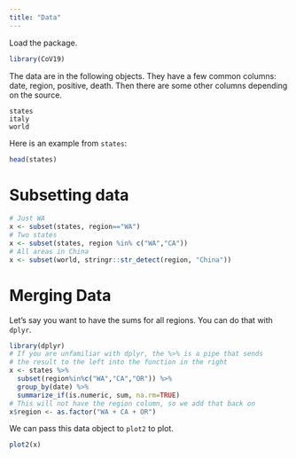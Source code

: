 ```yaml
---
title: "Data"
---
```


Load the package.

```r
library(CoV19)
```

The data are in the following objects. They have a few common columns: date, region, positive, death. Then there are some other columns depending on the source.

```
states
italy
world
```

Here is an example from `states`:
```r
head(states)
```

# Subsetting data

```r
# Just WA
x <- subset(states, region=="WA")
# Two states
x <- subset(states, region %in% c("WA","CA"))
# All areas in China
x <- subset(world, stringr::str_detect(region, "China"))
```

# Merging Data

Let's say you want to have the sums for all regions. You can do that with `dplyr`.

```r
library(dplyr)
# If you are unfamiliar with dplyr, the %>% is a pipe that sends
# the result to the left into the function in the right
x <- states %>% 
  subset(region%in%c("WA","CA","OR")) %>%
  group_by(date) %>%
  summarize_if(is.numeric, sum, na.rm=TRUE)
# This will not have the region column, so we add that back on
x$region <- as.factor("WA + CA + OR")
```

We can pass this data object to `plot2` to plot.

```r
plot2(x)
```